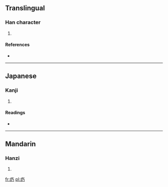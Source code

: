 ==Translingual==

===Han character===
{{Han char|rn=104|rad=疒|as=02|sn=7|four=|canj=大弓竹尸 (KNHS)}}

# {{defn|Han|sort=疒02}}

====References====
* {{Han ref|kx=0769.020|dkj=22017|dj=1179.050|hdz=42659.140|uh=7593|ud=30099}}

----

==Japanese==

===Kanji===
{{ja-kanji|grade=|rs=疒02}}

# {{defn|Japanese|sort=疒02}}

====Readings====
* {{ja-readings|on=[[ざい]] (zai), [[ない]] (nai), [[だい]] (dai), [[ね]] (ne), [[きう]] (kiu)|kun=[[やむ]] (yamu), [[やまい]] (yamai), [[ほつす]] (hotsusu)|nanori=}}

----

==Mandarin==

===Hanzi===
{{cmn-hanzi|pin=[[nǎi]] ([[nai3]])|wg=nai<sup>3</sup>}}

# {{defn|Mandarin|sort=疒02}}

[[fr:疓]]
[[pl:疓]]